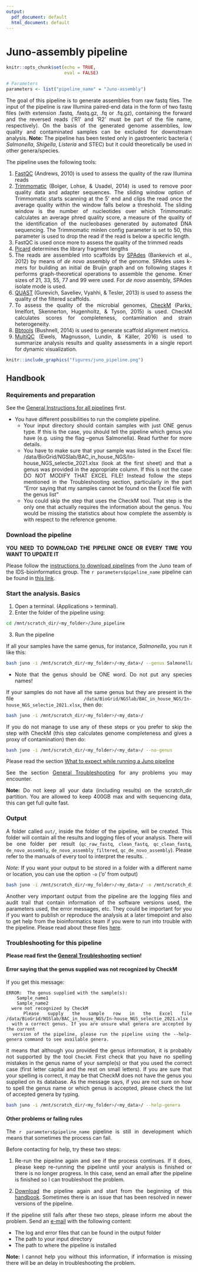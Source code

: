 ```yaml
---
output:
  pdf_document: default
  html_document: default
---
```

# Juno-assembly pipeline {#juno-assembly}

<style>
body {
text-align: justify}
</style>

```r
knitr::opts_chunk$set(echo = TRUE, 
                      eval = FALSE)
```

```r
# Parameters
parameters <- list("pipeline_name" = "Juno-assembly")

```

The goal of this pipeline is to generate assemblies from raw fastq files. The input of the pipeline is raw Illumina paired-end data in the form of two fastq files (with extension .fastq, .fastq.gz, .fq or .fq.gz), containing the forward and the reversed reads ('R1' and 'R2' must be part of the file name, respectively). On the basis of the generated genome assemblies, low quality and contaminated samples can be excluded for downstream analysis. __Note:__ The pipeline has been tested only in gastroenteric bacteria ( _Salmonella_, _Shigella_, _Listeria_ and STEC) but it could theoretically be used in other genera/species.

The pipeline uses the following tools:  

1. [FastQC](https://www.bioinformatics.babraham.ac.uk/projects/fastqc/) (Andrews, 2010) is used to assess the quality of the raw Illumina reads  
2. [Trimmomatic](http://www.usadellab.org/cms/?page=trimmomatic) (Bolger, Lohse, & Usadel, 2014) is used to remove poor quality data and adapter sequences. The sliding window option of Trimmomatic starts scanning at the 5’ end and clips the read once the average quality within the window falls below a threshold. The sliding window is the number of nucleotides over which Trimmomatic calculates an average phred quality score, a measure of the quality of the identification of the nucleobases generated by automated DNA sequencing. The Trimmomatic minlen config parameter is set to 50, this parameter is used to drop the read if the read is below a specific length.  
3. FastQC is used once more to assess the quality of the trimmed reads  
4. [Picard](https://broadinstitute.github.io/picard/) determines the library fragment lengths  
5. The reads are assembled into scaffolds by [SPAdes](https://cab.spbu.ru/software/spades/) (Bankevich et al., 2012) by means of _de novo_ assembly of the genome. SPAdes uses k-mers for building an initial de Bruijn graph and on following stages it performs graph-theoretical operations to assemble the genome. Kmer sizes of 21, 33, 55, 77 and 99 were used. For _de novo_ assembly, SPAdes isolate mode is used.   
6. [QUAST](http://quast.sourceforge.net/) (Gurevich, Saveliev, Vyahhi, & Tesler, 2013) is used to assess the quality of the filtered scaffolds.   
7. To assess the quality of the microbial genomes, [CheckM](https://ecogenomics.github.io/CheckM/) (Parks, Imelfort, Skennerton, Hugenholtz, & Tyson, 2015) is used. CheckM calculates scores for completeness, contamination and strain heterogeneity.   
8. [Bbtools](https://jgi.doe.gov/data-and-tools/bbtools/) (Bushnell, 2014) is used to generate scaffold alignment metrics.   
9. [MultiQC](https://multiqc.info/) (Ewels, Magnusson, Lundin, & Käller, 2016) is used to summarize analysis results and quality assessments in a single report for dynamic visualization.  

```r
knitr::include_graphics("figures/juno_pipeline.png")
```

## Handbook

### Requirements and preparation

See the [General Instructions for all pipelines](#general-instructions) first.  

- You have different possibilities to run the complete pipeline.  
    + Your input directory should contain samples with just ONE genus type. If this is the case, you should tell the pipeline which genus you have (e.g. using the flag --genus Salmonella). Read further for more details.  
    + You have to make sure that your sample was listed in the Excel file: /data/BioGrid/NGSlab/BAC_in_house_NGS/In-house_NGS_selectie_2021.xlsx (look at the first sheet) and that a genus was provided in the appropriate column. If this is not the case DO NOT MODIFY THAT EXCEL FILE! Instead follow the steps mentioned in the Troubleshooting section, particularly in the part "Error saying that my samples cannot be found on the Excel file with the genus list"  
    + You could skip the step that uses the CheckM tool. That step is the only one that actually requires the information about the genus. You would be missing the statistics about how complete the assembly is with respect to the reference genome.  

### Download the pipeline  

**YOU NEED TO DOWNLOAD THE PIPELINE ONCE OR EVERY TIME YOU WANT TO UPDATE IT**

Please follow the [instructions to download pipelines](#downloading-instructions) from the Juno team of the IDS-bioinformatics group. The `r parameters$pipeline_name` pipeline can be found in [this link](https://github.com/AleSR13/Juno_pipeline).  


### Start the analysis. Basics

1. Open a terminal. (Applications > terminal).  
2. Enter the folder of the pipeline using:  

```bash
cd /mnt/scratch_dir/<my_folder>/Juno_pipeline
```

3. Run the pipeline  

If all your samples have the same genus, for instance, _Salmonella_, you run it like this:

```bash
bash juno -i /mnt/scratch_dir/<my_folder>/<my_data>/ --genus Salmonella
```
* Note that the genus should be ONE word. Do not put any species names!

If your samples do not have all the same genus but they are present in the file `/data/BioGrid/NGSlab/BAC_in_house_NGS/In-house_NGS_selectie_2021.xlsx`, then do:

```bash
bash juno -i /mnt/scratch_dir/<my_folder>/<my_data>/
```

If you do not manage to use any of these steps or you prefer to skip the step with CheckM (this step calculates genome completeness and gives a proxy of contamination) then do:

```bash
bash juno -i /mnt/scratch_dir/<my_folder>/<my_data>/ --no-genus
```

Please read the section [What to expect while running a Juno pipeline](#what-to-expect)

See the section [General Troubleshooting](#general-troubleshooting) for any problems you may encounter. 

**Note:** Do not keep all your data (including results) on the scratch_dir partition. You are allowed to keep 400GB max and with sequencing data, this can get full quite fast.

### Output 

A folder called `out/`, inside the folder of the pipeline, will be created. This folder will contain all the results and logging files of your analysis. There will be one folder per result (`qc_raw_fastq`, `clean_fastq`, `qc_clean_fastq`, `de_novo_assembly`, `de_novo_assembly_filtered`, `qc_de_novo_assembly`). Please refer to the manuals of every tool to interpret the results. .  

*Note:* If you want your output to be stored in a folder with a different name or location, you can use the option `-o` ('o' from output) 

```bash
bash juno -i /mnt/scratch_dir/<my_folder>/<my_data>/ -o /mnt/scratch_dir/<my_folder>/<my_results>/
```

Another very important output from the pipeline are the logging files and audit trail that contain information of the software versions used, the parameters used, the error messages, etc. They could be important for you if you want to publish or reproduce the analysis at a later timepoint and also to get help from the bioinformatics team if you were to run into trouble with the pipeline. Please read about these files [here](#general-output). 

### Troubleshooting for this pipeline

**Please read first the [General Troubleshooting](#general-troubleshooting) section!**

#### Error saying that the genus supplied was not recognized by CheckM  

If you get this message: 

```
ERROR:  The genus supplied with the sample(s):  
    Sample_name1  
    Sample_name2  
  were not recognized by CheckM  
  Please supply the sample row in the Excel file   /data/BioGrid/NGSlab/BAC_in_house_NGS/In-house_NGS_selectie_2021.xlsx
  with a correct genus. If you are unsure what genera are accepted by the current
  version of the pipeline, please run the pipeline using the --help-genera command to see available genera.
```
  
it means that although you provided the genus information, it is probably not supported by the tool `CheckM`. First check that you have no spelling mistakes in the genus name of your sample(s) or that you used the correct case (first letter capital and the rest on small letters). If you are sure that your spelling is correct, it may be that CheckM does not have the genus you supplied on its database. As the message says, if you are not sure on how to spell the genus name or which genus is accepted, please check the list of accepted genera by typing. 

```bash
bash juno -i /mnt/scratch_dir/<my_folder>/<my_data>/ --help-genera
```

#### Other problems or failing rules  

The `r parameters$pipeline_name` pipeline is still in development which means that sometimes the process can fail.

Before contacting for help, try these two steps:

1. Re-run the pipeline again and see if the process continues. If it does, please keep re-running the pipeline until your analysis is finished or there is no longer progress. In this case, send an email after the pipeline is finished so I can troubleshoot the problem.

2. [Download](https://github.com/AleSR13/Juno_pipeline) the pipeline again and start from the beginning of this [handbook](#juno-assembly). Sometimes there is an issue that has been resolved in newer versions of the pipeline.

If the pipeline still fails after these two steps, please inform me about the problem. Send an [e-mail](mailto:alejandra.hernandez.segura@rivm.nl) with the following content:

* The log and error files that can be found in the output folder
* The path to your input directory
* The path to where the pipeline is installed

**Note: ** I cannot help you without this information, if information is missing there will be an delay in troubleshooting the problem.
